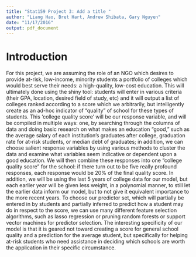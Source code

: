 ```yaml
---
title: "Stat159 Project 3: Add a title "
author: "Liang Hao, Bret Hart, Andrew Shibata, Gary Nguyen"
date: "11/17/2016"
output: pdf_document
---
```


# Introduction

For this project, we are assuming the role of an NGO which desires to provide at-risk, low-income, minority students a portfolio of colleges which would best serve their needs: a high-quality, low-cost education. This will ultimately done using the shiny tool: students will enter in various criteria (their GPA, location, desired field of study, etc) and it will output a list of colleges ranked according to a score which we arbitrarily, but intelligently create as an ad-hoc indicator of “quality” of school for these types of students. This ‘college quality score’ will be our response variable, and will be compiled in multiple ways: one, by searching through the columns of data and doing basic research on what makes an education “good,” such as the average salary of each institution’s graduates after college, graduation rate for at-risk students, or median debt of graduates; in addition, we can choose salient response variables by using various methods to cluster the data and examine what variables seem indicative or dependent upon a good education. We will then combine these responses into one “college quality score” for the school: if there turn out to be five really profound responses, each response would be 20% of the final quality score. In addition, we will be using the last 5 years of college data for our model, but each earlier year will be given less weight, in a polynomial manner, to still let the earlier data inform our model, but to not give it equivalent importance to the more recent years. To choose our predictor set, which will partially be entered in by students and partially inferred to predict how a student may do in respect to the score, we can use many different feature selection algorithms, such as lasso regression or pruning random forests or support vector machines for predictor selection. The interesting specificity of our model is that it is geared not toward creating a score for general school quality and a prediction for the average student, but specifically for helping at-risk students who need assistance in deciding which schools are worth the application in their specific circumstance.



